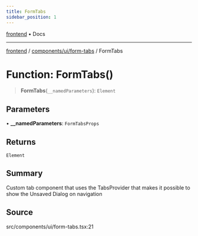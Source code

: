 ```yaml
---
title: FormTabs
sidebar_position: 1
---
```


[frontend](../../../..) • Docs

***

[frontend](../../../..) / [components/ui/form-tabs](..) / FormTabs

# Function: FormTabs()

> **FormTabs**(`__namedParameters`): `Element`

## Parameters

• **\_\_namedParameters**: `FormTabsProps`

## Returns

`Element`

## Summary

Custom tab component that uses the TabsProvider that makes it possible to show the Unsaved Dialog on navigation

## Source

src/components/ui/form-tabs.tsx:21
